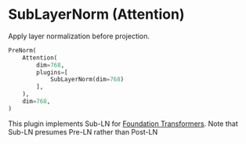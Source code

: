 
# SubLayerNorm (Attention)

Apply layer normalization before projection.

```python copy
PreNorm(
    Attention(
        dim=768,
        plugins=[
            SubLayerNorm(dim=768)
        ],
    ),
    dim=768,
)
```

This plugin implements Sub-LN for [Foundation Transformers](https://arxiv.org/pdf/2210.06423.pdf).
Note that Sub-LN presumes Pre-LN rather than Post-LN
